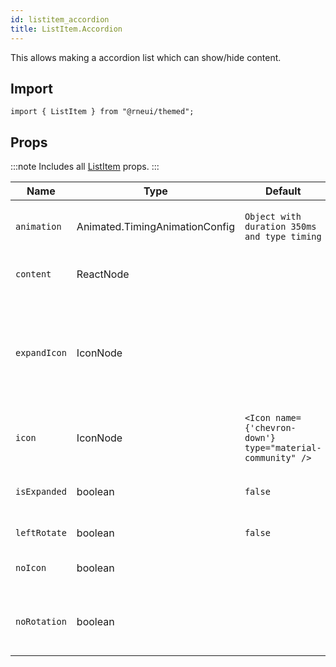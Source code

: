 ```yaml
---
id: listitem_accordion
title: ListItem.Accordion
---
```



This allows making a accordion list which can show/hide content.

## Import

```tsx
import { ListItem } from "@rneui/themed";
```

## Props

:::note
Includes all [ListItem](listitem#props) props.
:::

<div class='table-responsive'>

| Name         | Type                           | Default                                                    | Description                                                                     |
| ------------ | ------------------------------ | ---------------------------------------------------------- | ------------------------------------------------------------------------------- |
| `animation`  | Animated.TimingAnimationConfig | `Object with duration 350ms and type timing`               | Decide whether to show animation.                                               |
| `content`    | ReactNode                      |                                                            | Similar to ListItem's child.                                                    |
| `expandIcon` | IconNode                       |                                                            | Icon when Accordion is expanded, if not provided `icon` will be rotated 180deg. |
| `icon`       | IconNode                       | `<Icon name={'chevron-down'} type="material-community" />` | Icon for unexpanded Accordion.                                                  |
| `isExpanded` | boolean                        | `false`                                                    | Decide if Accordion is Expanded.                                                |
| `leftRotate` | boolean                        | `false`                                                    | Rotate Icon left side                                                           |
| `noIcon`     | boolean                        |                                                            | Don't show accordion icon.                                                      |
| `noRotation` | boolean                        |                                                            | Don't rotate when Accordion is expanded.                                        |

</div>
